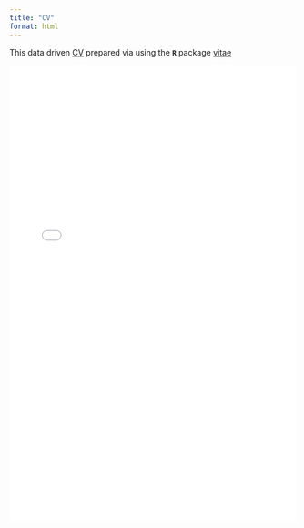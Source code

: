```yaml
---
title: "CV"
format: html
---
```


This data driven [CV](https://github.com/mkolgesiz/cv) prepared via using the **`R`** package [vitae ](https://github.com/mitchelloharawild/vitae)

<embed src="posts/data/cv/CV.pdf" type="application/pdf" width="100%" height="800px" />
